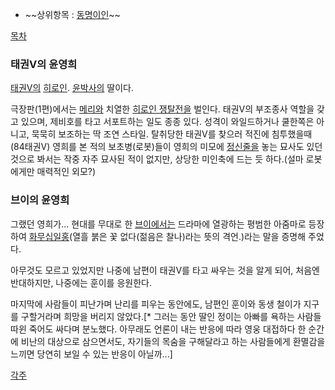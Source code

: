 * ~~상위항목 : [[동명이인]]~~

[[목차]]

=== 태권V의 윤영희 ===
[[태권V]]의 [[히로인]].
[[윤박사]]의 딸이다.

극장판(1편)에서는 [[메리]]와 치열한 [[히로인 쟁탈전]]을 벌인다. 태권V의 부조종사 역할을 갖고 있으며, 제비호를 타고 서포트하는 일도 종종 있다. 성격이 와일드하거나 쿨한쪽은 아니고, 묵묵히 보조하는 딱 조연 스타일. 탈취당한 태권V를 찾으러 적진에 침투했을때(84태권V) 영희를 본 적의 보초병(로봇)들이 영희의 미모에 [[정신줄]]을 놓는 묘사도 있던 것으로 봐서는 작중 자주 묘사된 적이 없지만, 상당한 미인축에 드는 듯 하다.(설마 로봇에게만 매력적인 외모?)

=== 브이의 윤영희 ===
그랬던 영희가...
현대를 무대로 한 [[브이]]에서는 드라마에 열광하는 평범한 아줌마로 등장하여 [[화무십일홍]](열흘 붉은 꽃 없다(젊음은 찰나)라는 뜻의 격언.)라는 말을 증명해 주었다.

아무것도 모르고 있었지만 나중에 남편이 태권V를 타고 싸우는 것을 알게 되어, 처음엔 반대하지만, 나중에는 훈이를 응원한다.

마지막에 사람들이 피난가며 난리를 피우는 동안에도, 남편인 훈이와 동생 철이가 지구를 구할거라며 희망을 버리지 않았다.[* 그러는 동안 딸인 정이는 아빠를 욕하는 사람들따윈 죽어도 싸다며 분노했다. 아무래도 언론이 내는 반응에 따라 영웅 대접하다 한 순간에 비난의 대상으로 삼으면서도, 자기들의 목숨을 구해달라고 하는 사람들에게 환멸감을 느끼면 당연히 보일 수 있는 반응이 아닐까...]

[[각주]] 
